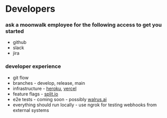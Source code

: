 
<Layout>

# Developers

### ask a moonwalk employee for the following access to get you started

- github
- slack
- jira

### developer experience

- git flow
- branches - develop, release, main
- infrastructure - [heroku](https://www.heroku.com), [vercel](https://vercel.com)
- feature flags - [split.io](https://split.io)
- e2e tests - coming soon - possibly [walrus.ai](https://walrus.ai)
- everything should run locally - use ngrok for testing webhooks from external systems

</Layout>
